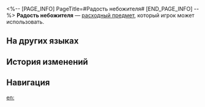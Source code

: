 <%-- [PAGE_INFO]
PageTitle=#Радость небожителя#
[END_PAGE_INFO] --%>
{{Расходный предмет Инфобокс
|id          = 408603
|Изображения = Предмет Радость небожителя.png
|Тип         = Расходные предметы силы атаки
|Редкость    = 3
|Эффект      = Повышает силу атаки всех союзников на 14% плюс 230 ед. в следующем бою.
|Описание    = Крайне вредный для здоровья напиток, но когда вы его выпьете, на вашем лице появится загадочная улыбка.
|Рецепт      = 
|Источник1   = [[«Неспящий граф»]]
|Источник2   = 
|Источник3   = 
}}
{{Описание|''- Не пей слишком много. В этой штуке много калорий.''<br />''- Ничего, он заморожен, а в составе есть L-карнитин.''}}
'''Радость небожителя''' — [[расходный предмет]], который игрок может использовать.

==На других языках==
{{На других языках
|en   = Immortal's Delight
|zhs  = 仙人快乐茶
|zht  = 仙人快樂茶
|ja   = 仙人爽快茶
|ko   = 선인의 기쁨차
|es   = Delicia Inmortal
|fr   = Délice de l'immortel
|ru   = Радость небожителя
|th   = Immortal's Delight
|vi   = Trà Tiên Nhân Vui Vẻ
|de   = Freude des Unsterblichen
|id   = Immortal's Delight
|pt   = Alegria do Imortal
}}

==История изменений==
{{История изменений|3.5}}

==Навигация==
{{Расходные предметы Навбокс}}

[[en:]]